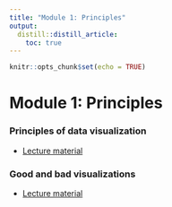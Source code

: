 ```yaml
---
title: "Module 1: Principles"
output:
  distill::distill_article:
    toc: true
---
```


```r
knitr::opts_chunk$set(echo = TRUE)
```

# Module 1: Principles

### Principles of data visualization

* [Lecture material](1_01_principles/01_principles_quarto.html)

### Good and bad visualizations

* [Lecture material](1_02_good_and_bad/02_goodbad_quarto.html)
